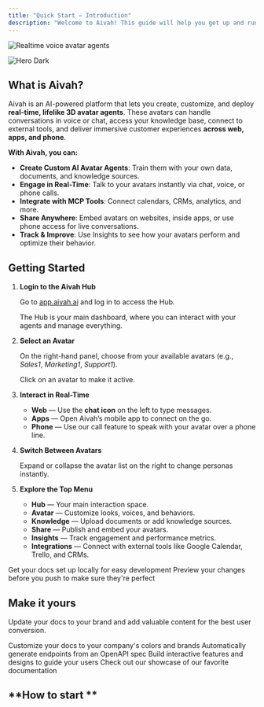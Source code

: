 ```yaml
---
title: "Quick Start – Introduction"
description: "Welcome to Aivah! This guide will help you get up and running in minutes — from logging in to interacting with your first AI Avatar Agent. Whether you’re using Aivah for sales, marketing, or support, on web, apps, or phone, this Quick Start will walk you through the essentials."
---
```


<img
  className="block dark:hidden mx-auto"
  src="/AivahHubStart.png"
  alt="Realtime voice avatar agents "
  title="Aivah Hub "
/>

<img
  className="hidden dark:block"
  src="/images/hero-dark.png"
  alt="Hero Dark"
/>

## **What is Aivah?**

Aivah is an AI-powered platform that lets you create, customize, and deploy **real-time, lifelike 3D avatar agents**. These avatars can handle conversations in voice or chat, access your knowledge base, connect to external tools, and deliver immersive customer experiences **across web, apps, and phone**.

**With Aivah, you can:**

- **Create Custom AI Avatar Agents**: Train them with your own data, documents, and knowledge sources.
- **Engage in Real-Time**: Talk to your avatars instantly via chat, voice, or phone calls.
- **Integrate with MCP Tools**:  Connect calendars, CRMs, analytics, and more.
- **Share Anywhere**: Embed avatars on websites, inside apps, or use phone access for live conversations.
- **Track & Improve**: Use Insights to see how your avatars perform and optimize their behavior.

## **Getting Started**

1. **Login to the Aivah Hub**

   Go to [app.aivah.ai](http://app.aivah.ai) and log in to access the Hub.

   The Hub is your main dashboard, where you can interact with your agents and manage everything.
2. **Select an Avatar**

   On the right-hand panel, choose from your available avatars (e.g., _Sales1_, _Marketing1_, _Support1_).

   Click on an avatar to make it active.
3. **Interact in Real-Time**
   - **Web** — Use the **chat icon** on the left to type messages.
   - **Apps** — Open Aivah’s mobile app to connect on the go.
   - **Phone** — Use our call feature to speak with your avatar over a phone line.
4. **Switch Between Avatars**

   Expand or collapse the avatar list on the right to change personas instantly.
5. **Explore the Top Menu**
   - **Hub** — Your main interaction space.
   - **Avatar** — Customize looks, voices, and behaviors.
   - **Knowledge** — Upload documents or add knowledge sources.
   - **Share** — Publish and embed your avatars.
   - **Insights** — Track engagement and performance metrics.
   - **Integrations** — Connect with external tools like Google Calendar, Trello, and CRMs.

<CardGroup cols={3}>
  <Card title="Edit Your Docs" icon="pen-to-square" href="https://mintlify.com/docs/quickstart">
    Get your docs set up locally for easy development
  </Card>
  <Card title="Preview Changes" icon="image" href="https://mintlify.com/docs/development">
    Preview your changes before you push to make sure they're perfect
  </Card>
</CardGroup>

## Make it yours

Update your docs to your brand and add valuable content for the best user conversion.

<CardGroup cols={2}>
  <Card title="Customize Style" icon="palette" href="https://mintlify.com/docs/settings/global">
    Customize your docs to your company's colors and brands
  </Card>
  <Card title="Reference APIs" icon="code" href="https://mintlify.com/docs/api-playground/openapi">
    Automatically generate endpoints from an OpenAPI spec
  </Card>
  <Card title="Add Components" icon="screwdriver-wrench" href="https://mintlify.com/docs/content/components/accordions">
    Build interactive features and designs to guide your users
  </Card>
  <Card title="Get Inspiration" icon="stars" href="https://mintlify.com/customers">
    Check out our showcase of our favorite documentation
  </Card>
  <Card title="New Card" icon="sparkles">
    
  </Card>
</CardGroup>

## **How to start **